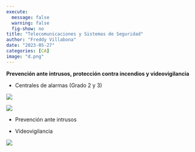 ```yaml
---
execute:
  message: false
  warning: false
  fig-show: no
title: "Telecomunicaciones y Sistemas de Seguridad"
author: "Freddy Villabona"
date: "2023-05-27"
categories: [CA]
image: "d.png"
---
```


**Prevención ante intrusos, protección contra incendios y videovigilancia**

-   Centrales de alarmas (Grado 2 y 3)

![](bb.jpg)

![](AA.jpg)

-   Prevención ante intrusos

-   Videovigilancia

![](cc.jpg)
